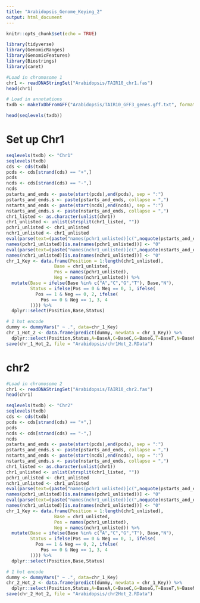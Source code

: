 ```yaml
---
title: "Arabidopsis_Genome_Keying_2"
output: html_document
---
```


```r
knitr::opts_chunk$set(echo = TRUE)
```

```r
library(tidyverse)
library(GenomicRanges)
library(GenomicFeatures)
library(Biostrings)
library(caret)
```

```r
#Load in chromosome 1
chr1 <- readDNAStringSet("Arabidopsis/TAIR10_chr1.fas")
head(chr1)
```

```r
# Load in annotations
txdb <- makeTxDbFromGFF("Arabidopsis/TAIR10_GFF3_genes.gff.txt", format="gff3")
```

```r
head(seqlevels(txdb))
```
# Set up Chr1
```r
seqlevels(txdb) <- "Chr1"
seqlevels(txdb)
cds <- cds(txdb)
pcds <- cds[strand(cds) == "+",]
pcds
ncds <- cds[strand(cds) == "-",]
ncds
pstarts_and_ends <- paste(start(pcds),end(pcds), sep = ":")
pstarts_and_ends.s <- paste(pstarts_and_ends, collapse = ",")
nstarts_and_ends <- paste(start(ncds),end(ncds), sep = ":")
nstarts_and_ends.s <- paste(nstarts_and_ends, collapse = ",")
chr1_listed <- as.character(unlist(chr1))
chr1_unlisted <- unlist(strsplit(chr1_listed, ""))
pchr1_unlisted <- chr1_unlisted
nchr1_unlisted <- chr1_unlisted
eval(parse(text=(paste("names(pchr1_unlisted)[c(",noquote(pstarts_and_ends.s),")] <- '1'", sep = ""))))
names(pchr1_unlisted)[is.na(names(pchr1_unlisted))] <- "0"
eval(parse(text=(paste("names(nchr1_unlisted)[c(",noquote(nstarts_and_ends.s),")] <- '1'", sep = ""))))
names(nchr1_unlisted)[is.na(names(nchr1_unlisted))] <- "0"
chr_1_Key <- data.frame(Position = 1:length(chr1_unlisted),
                  Base = chr1_unlisted,
                  Pos = names(pchr1_unlisted),
                  Neg = names(nchr1_unlisted)) %>%
  mutate(Base = ifelse(Base %in% c("A","C","G","T"), Base,"N"),
         Status = ifelse(Pos == 0 & Neg == 0, 1, ifelse(
           Pos == 1 & Neg == 0, 2, ifelse(
             Pos == 0 & Neg == 1, 3, 4
         )))) %>%
  dplyr::select(Position,Base,Status)

# 1 hot encode
dummy <- dummyVars(" ~ .", data=chr_1_Key)
chr_1_Hot_2 <- data.frame(predict(dummy, newdata = chr_1_Key)) %>%
  dplyr::select(Position,Status,A=BaseA,C=BaseC,G=BaseG,T=BaseT,N=BaseN)
save(chr_1_Hot_2, file = "Arabidopsis/chr1Hot_2.RData")
```

# chr2
```r
#Load in chromosome 2
chr1 <- readDNAStringSet("Arabidopsis/TAIR10_chr2.fas")
head(chr1)
```

```r
seqlevels(txdb) <- "Chr2"
seqlevels(txdb)
cds <- cds(txdb)
pcds <- cds[strand(cds) == "+",]
pcds
ncds <- cds[strand(cds) == "-",]
ncds
pstarts_and_ends <- paste(start(pcds),end(pcds), sep = ":")
pstarts_and_ends.s <- paste(pstarts_and_ends, collapse = ",")
nstarts_and_ends <- paste(start(ncds),end(ncds), sep = ":")
nstarts_and_ends.s <- paste(nstarts_and_ends, collapse = ",")
chr1_listed <- as.character(unlist(chr1))
chr1_unlisted <- unlist(strsplit(chr1_listed, ""))
pchr1_unlisted <- chr1_unlisted
nchr1_unlisted <- chr1_unlisted
eval(parse(text=(paste("names(pchr1_unlisted)[c(",noquote(pstarts_and_ends.s),")] <- '1'", sep = ""))))
names(pchr1_unlisted)[is.na(names(pchr1_unlisted))] <- "0"
eval(parse(text=(paste("names(nchr1_unlisted)[c(",noquote(nstarts_and_ends.s),")] <- '1'", sep = ""))))
names(nchr1_unlisted)[is.na(names(nchr1_unlisted))] <- "0"
chr_1_Key <- data.frame(Position = 1:length(chr1_unlisted),
                  Base = chr1_unlisted,
                  Pos = names(pchr1_unlisted),
                  Neg = names(nchr1_unlisted)) %>%
  mutate(Base = ifelse(Base %in% c("A","C","G","T"), Base,"N"),
         Status = ifelse(Pos == 0 & Neg == 0, 1, ifelse(
           Pos == 1 & Neg == 0, 2, ifelse(
             Pos == 0 & Neg == 1, 3, 4
         )))) %>%
  dplyr::select(Position,Base,Status)
```

```r

# 1 hot encode
dummy <- dummyVars(" ~ .", data=chr_1_Key)
chr_2_Hot_2 <- data.frame(predict(dummy, newdata = chr_1_Key)) %>%
  dplyr::select(Position,Status,A=BaseA,C=BaseC,G=BaseG,T=BaseT,N=BaseN)
save(chr_2_Hot_2, file = "Arabidopsis/chr2Hot_2.RData")
```